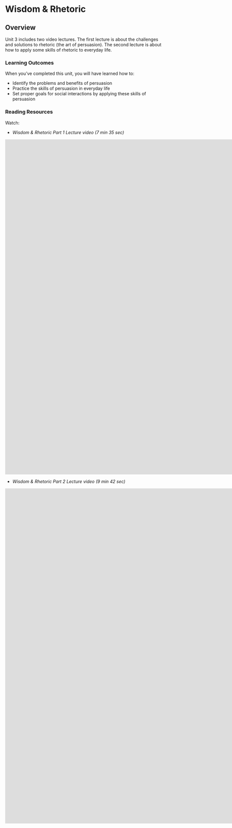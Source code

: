 # Wisdom & Rhetoric

## Overview

Unit 3 includes two video lectures. The first lecture is about the challenges and solutions to rhetoric (the art of persuasion). The second lecture is about how to apply some skills of rhetoric to everyday life.

### Learning Outcomes {-}

When you’ve completed this unit, you will have learned how to:

- Identify the problems and benefits of persuasion
- Practice the skills of persuasion in everyday life
- Set proper goals for social interactions by applying these skills of persuasion


### Reading Resources {-}

<span class="blockhead">Watch:<span class="prote">

- *Wisdom & Rhetoric Part 1 Lecture video (7 min 35 sec)*

<div class="video-container">
<iframe src="https://player.vimeo.com/video/863371492?h=320703f256&amp;badge=0&amp;autopause=0&amp;player_id=0&amp;app_id=58479" width="1920" height="1080" frameborder="0" allow="autoplay; fullscreen; picture-in-picture" title="PHIL 100 - Wisdom and Rhetoric, Part 1"></iframe>

</div>

- *Wisdom & Rhetoric Part 2 Lecture video (9 min 42 sec)*

<div class="video-container">
<iframe src="https://player.vimeo.com/video/863371527?h=d793b2efb1&amp;badge=0&amp;autopause=0&amp;player_id=0&amp;app_id=58479" width="1920" height="1080" frameborder="0" allow="autoplay; fullscreen; picture-in-picture" title="PHIL 100 - Wisdom and Rhetoric, part 2"></iframe>

</div>
